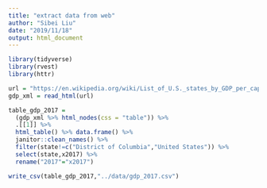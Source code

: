 ```yaml
---
title: "extract data from web"
author: "Sibei Liu"
date: "2019/11/18"
output: html_document
---
```


```r
library(tidyverse)
library(rvest)
library(httr)
```

```r
url = "https://en.wikipedia.org/wiki/List_of_U.S._states_by_GDP_per_capita"
gdp_xml = read_html(url)
```

```r
table_gdp_2017 = 
  (gdp_xml %>% html_nodes(css = "table")) %>% 
  .[[1]] %>%
  html_table() %>% data.frame() %>% 
  janitor::clean_names() %>% 
  filter(state!=c("District of Columbia","United States")) %>% 
  select(state,x2017) %>% 
  rename("2017"="x2017")
```
```r
write_csv(table_gdp_2017,"../data/gdp_2017.csv")
```


